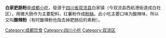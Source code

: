 {{unreferenced|time=2010-11-06T15:25:42+00:00}}
'''白家肥肠粉'''是[[成都|成都]][[小吃|小吃]]，發源于[[四川省|四川省]][[双流县|双流县]]白家镇（今双流县西航港街道成白社区）。用猪大肠作为主要配料，红薯粉作成[[粉絲|粉絲]]。此小吃主要口味为酸辣味，所以又叫'''酸辣粉'''（有时酸辣粉也指去掉肥肠后的素粉）。

[[Category:成都饮食|Category:成都饮食]]
[[Category:四川小吃|Category:四川小吃]]
[[Category:双流区|Category:双流区]]